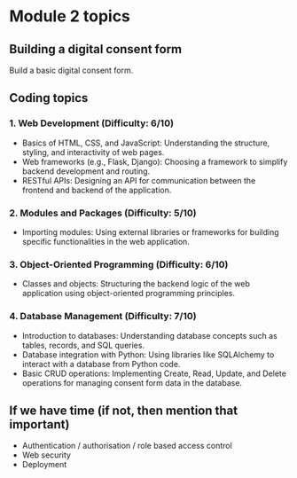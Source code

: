 # Module 2 topics

## Building a digital consent form

Build a basic digital consent form.

## Coding topics
### 1. Web Development (Difficulty: 6/10)

* Basics of HTML, CSS, and JavaScript: Understanding the structure, styling, and interactivity of web pages.
* Web frameworks (e.g., Flask, Django): Choosing a framework to simplify backend development and routing.
* RESTful APIs: Designing an API for communication between the frontend and backend of the application.

### 2. Modules and Packages (Difficulty: 5/10)

* Importing modules: Using external libraries or frameworks for building specific functionalities in the web application.

### 3. Object-Oriented Programming (Difficulty: 6/10)

* Classes and objects: Structuring the backend logic of the web application using object-oriented programming principles.

### 4. Database Management (Difficulty: 7/10)

* Introduction to databases: Understanding database concepts such as tables, records, and SQL queries.
* Database integration with Python: Using libraries like SQLAlchemy to interact with a database from Python code.
* Basic CRUD operations: Implementing Create, Read, Update, and Delete operations for managing consent form data in the database.

## If we have time (if not, then mention that important)

* Authentication / authorisation / role based access control
* Web security
* Deployment